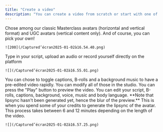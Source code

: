 ```yaml
---
title: "Create a video"
description: "You can create a video from scratch or start with one of your templates. "
---
```


<Steps>
  <Step title="Chose your avatar">
    Chose among our classic Masterclass avatars (horizontal and vertical format) and UGC avatars (vertical content only). And of course, you can pick your own!

    ![200](/Captured’écran2025-01-02à16.54.40.png)
  </Step>

  <Step title="Enter your text or audio">
    Type in your script, upload an audio or record yourself directly on the platform

    ![](/Captured’écran2025-01-02à16.55.01.png)
  </Step>

  <Step title="Magic editing: pick your options" stepNumber="1">
    You can chose to toggle captions, B-rolls and a background music to have a pre-edited video rapidly. You can modify all of those in the studio.&#x20;
  </Step>

  <Step title="Preview and edit your video">
    You can press the "Play" button to preview the video. You can edit your script, B-rolls, captions, background, voice, music and body language.&#x20;
    **Note that lipsync hasn't been generated yet, hence the blur of the preview.**&#x20;
  </Step>

  <Step title="Generate the video">
    This is when you spend some of your credits to generate the lipsync of the avatar. This process takes between 6 and 12 minutes depending on the length of the video.&#x20;

    ![](/Captured’écran2025-01-02à16.57.25.png)
  </Step>
</Steps>